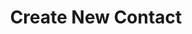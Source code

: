 ---
title: "Create New Contact"
openapi: "POST /api/v2/contacts"
sidebarTitle: "Create New Contact"
description: "This endpoint provides a command to add a new contact. The endpoint automatically generates a new contact handle, which can be used to identify the reseller in the system. Users can specify the contact's information, such as name, address, phone number, and email address, to associate with the new contact handle."
---